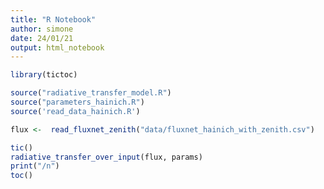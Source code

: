 ```yaml
---
title: "R Notebook"
author: simone
date: 24/01/21
output: html_notebook
---
```

```r
library(tictoc)
```
```r
source("radiative_transfer_model.R")
source("parameters_hainich.R")
source('read_data_hainich.R')
```
```r
flux <-  read_fluxnet_zenith("data/fluxnet_hainich_with_zenith.csv")
```
```r
tic()
radiative_transfer_over_input(flux, params)
print("/n")
toc()
```
